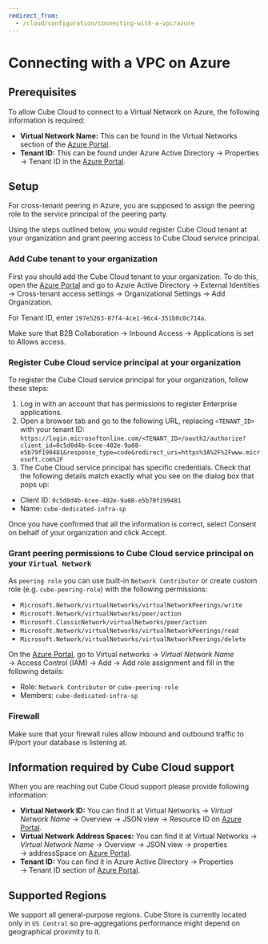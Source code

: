 ```yaml
---
redirect_from:
  - /cloud/configuration/connecting-with-a-vpc/azure
---
```


# Connecting with a VPC on Azure

## Prerequisites

To allow Cube Cloud to connect to a Virtual Network on Azure, the following
information is required:

- **Virtual Network Name:** This can be found in the Virtual Networks section of
  the [Azure Portal][azure-console].
- **Tenant ID:** This can be found under&nbsp;<Btn>Azure Active Directory</Btn>
  →&nbsp;<Btn>Properties</Btn> →&nbsp;<Btn>Tenant ID</Btn> in the [Azure Portal][azure-console].

## Setup

For cross-tenant peering in Azure, you are supposed to assign the peering role
to the service principal of the peering party.

Using the steps outlined below, you would register Cube Cloud tenant at your
organization and grant peering access to Cube Cloud service principal.

### Add Cube tenant to your organization

First you should add the Cube Cloud tenant to your organization. To do this,
open the [Azure Portal][azure-console] and go to&nbsp;<Btn>Azure Active
Directory</Btn> →&nbsp;<Btn>External Identities</Btn> →&nbsp;<Btn>Cross-tenant
access settings</Btn> →&nbsp;<Btn>Organizational Settings</Btn>
→&nbsp;<Btn>Add Organization</Btn>.

For Tenant ID, enter `197e5263-87f4-4ce1-96c4-351b0c0c714a`.

Make sure that&nbsp;<Btn>B2B Collaboration</Btn> →&nbsp;<Btn>Inbound Access</Btn>
→&nbsp;<Btn>Applications</Btn> is set to&nbsp;<Btn>Allows access</Btn>.

### Register Cube Cloud service principal at your organization

To register the Cube Cloud service principal for your organization, follow these
steps:

1.  Log in with an account that has permissions to register Enterprise
    applications.
2.  Open a browser tab and go to the following URL, replacing `<TENANT_ID>` with
    your tenant ID:
    `https://login.microsoftonline.com/<TENANT_ID>/oauth2/authorize?client_id=0c5d0d4b-6cee-402e-9a08-e5b79f199481&response_type=code&redirect_uri=https%3A%2F%2Fwww.microsoft.com%2F`
3.  The Cube Cloud service principal has specific credentials. Check that the
    following details match exactly what you see on the dialog box that pops up:

- Client ID: `0c5d0d4b-6cee-402e-9a08-e5b79f199481`
- Name: `cube-dedicated-infra-sp`

Once you have confirmed that all the information is correct,
select&nbsp;<Btn>Consent on behalf of your organization</Btn> and
click&nbsp;<Btn>Accept</Btn>.

### Grant peering permissions to Cube Cloud service principal on your `Virtual Network`

As `peering role` you can use built-in `Network Contributor` or create custom
role (e.g. `cube-peering-role`) with the following permissions:

- `Microsoft.Network/virtualNetworks/virtualNetworkPeerings/write`
- `Microsoft.Network/virtualNetworks/peer/action`
- `Microsoft.ClassicNetwork/virtualNetworks/peer/action`
- `Microsoft.Network/virtualNetworks/virtualNetworkPeerings/read`
- `Microsoft.Network/virtualNetworks/virtualNetworkPeerings/delete`

On the [Azure Portal][azure-console], go to&nbsp;<Btn>Virtual networks</Btn>
→ _Virtual Network Name_ →&nbsp;<Btn>Access Control (IAM)</Btn>
→&nbsp;<Btn>Add</Btn> →&nbsp;<Btn>Add role assignment</Btn> and fill
in the following details:

- Role: `Network Contributor` or `cube-peering-role`
- Members: `cube-dedicated-infra-sp`

### Firewall

Make sure that your firewall rules allow inbound and outbound traffic to IP/port
your database is listening at.

## Information required by Cube Cloud support

When you are reaching out Cube Cloud support please provide following
information:

- **Virtual Network ID:** You can find it at&nbsp;<Btn>Virtual Networks</Btn>
  → _Virtual Network Name_ →&nbsp;<Btn>Overview</Btn> →&nbsp;<Btn>JSON
  view</Btn> →&nbsp;<Btn>Resource ID</Btn> on [Azure
  Portal][azure-console].
- **Virtual Network Address Spaces:** You can find it at&nbsp;<Btn>Virtual
  Networks</Btn> → _Virtual Network Name_ →&nbsp;<Btn>Overview</Btn>
  →&nbsp;<Btn>JSON view</Btn> →&nbsp;<Btn>properties</Btn>
  →&nbsp;<Btn>addressSpace</Btn> on [Azure Portal][azure-console].
- **Tenant ID:** You can find it in&nbsp;<Btn>Azure Active Directory</Btn>
  →&nbsp;<Btn>Properties</Btn> →&nbsp;<Btn>Tenant ID</Btn> section of
  [Azure Portal][azure-console].

## Supported Regions

We support all general-purpose regions. Cube Store is currently located only in
`US Central` so pre-aggregations performance might depend on geographical
proximity to it.

[azure-console]: https://portal.azure.com
